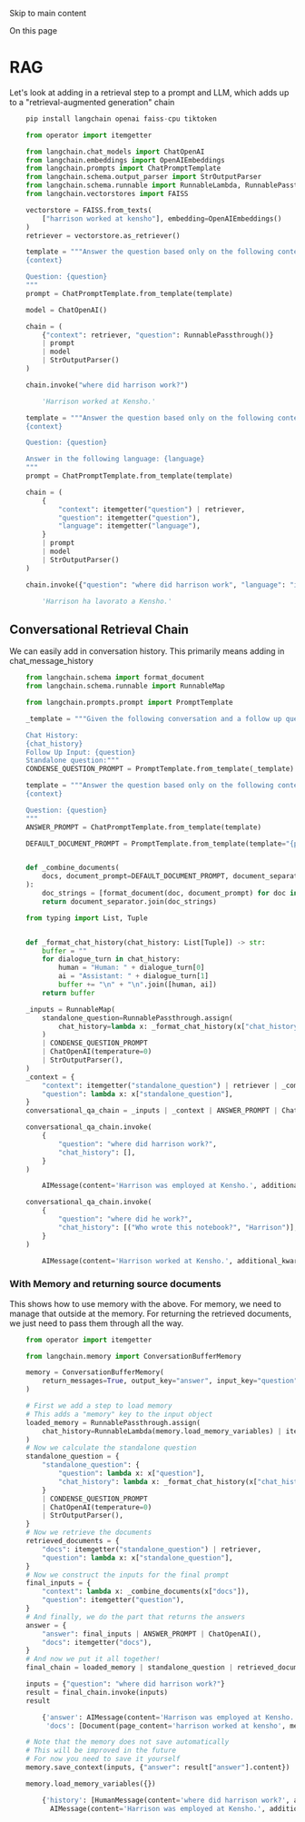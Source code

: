 Skip to main content

On this page

# RAG

Let's look at adding in a retrieval step to a prompt and LLM, which adds up to a "retrieval-augmented generation" chain


```python
    pip install langchain openai faiss-cpu tiktoken
```


```python
    from operator import itemgetter

    from langchain.chat_models import ChatOpenAI
    from langchain.embeddings import OpenAIEmbeddings
    from langchain.prompts import ChatPromptTemplate
    from langchain.schema.output_parser import StrOutputParser
    from langchain.schema.runnable import RunnableLambda, RunnablePassthrough
    from langchain.vectorstores import FAISS
```


```python
    vectorstore = FAISS.from_texts(
        ["harrison worked at kensho"], embedding=OpenAIEmbeddings()
    )
    retriever = vectorstore.as_retriever()

    template = """Answer the question based only on the following context:
    {context}

    Question: {question}
    """
    prompt = ChatPromptTemplate.from_template(template)

    model = ChatOpenAI()
```


```python
    chain = (
        {"context": retriever, "question": RunnablePassthrough()}
        | prompt
        | model
        | StrOutputParser()
    )
```


```python
    chain.invoke("where did harrison work?")
```


```python
        'Harrison worked at Kensho.'
```


```python
    template = """Answer the question based only on the following context:
    {context}

    Question: {question}

    Answer in the following language: {language}
    """
    prompt = ChatPromptTemplate.from_template(template)

    chain = (
        {
            "context": itemgetter("question") | retriever,
            "question": itemgetter("question"),
            "language": itemgetter("language"),
        }
        | prompt
        | model
        | StrOutputParser()
    )
```


```python
    chain.invoke({"question": "where did harrison work", "language": "italian"})
```


```python
        'Harrison ha lavorato a Kensho.'
```

## Conversational Retrieval Chain​

We can easily add in conversation history. This primarily means adding in chat_message_history


```python
    from langchain.schema import format_document
    from langchain.schema.runnable import RunnableMap
```


```python
    from langchain.prompts.prompt import PromptTemplate

    _template = """Given the following conversation and a follow up question, rephrase the follow up question to be a standalone question, in its original language.

    Chat History:
    {chat_history}
    Follow Up Input: {question}
    Standalone question:"""
    CONDENSE_QUESTION_PROMPT = PromptTemplate.from_template(_template)
```


```python
    template = """Answer the question based only on the following context:
    {context}

    Question: {question}
    """
    ANSWER_PROMPT = ChatPromptTemplate.from_template(template)
```


```python
    DEFAULT_DOCUMENT_PROMPT = PromptTemplate.from_template(template="{page_content}")


    def _combine_documents(
        docs, document_prompt=DEFAULT_DOCUMENT_PROMPT, document_separator="\n\n"
    ):
        doc_strings = [format_document(doc, document_prompt) for doc in docs]
        return document_separator.join(doc_strings)
```


```python
    from typing import List, Tuple


    def _format_chat_history(chat_history: List[Tuple]) -> str:
        buffer = ""
        for dialogue_turn in chat_history:
            human = "Human: " + dialogue_turn[0]
            ai = "Assistant: " + dialogue_turn[1]
            buffer += "\n" + "\n".join([human, ai])
        return buffer
```


```python
    _inputs = RunnableMap(
        standalone_question=RunnablePassthrough.assign(
            chat_history=lambda x: _format_chat_history(x["chat_history"])
        )
        | CONDENSE_QUESTION_PROMPT
        | ChatOpenAI(temperature=0)
        | StrOutputParser(),
    )
    _context = {
        "context": itemgetter("standalone_question") | retriever | _combine_documents,
        "question": lambda x: x["standalone_question"],
    }
    conversational_qa_chain = _inputs | _context | ANSWER_PROMPT | ChatOpenAI()
```


```python
    conversational_qa_chain.invoke(
        {
            "question": "where did harrison work?",
            "chat_history": [],
        }
    )
```


```python
        AIMessage(content='Harrison was employed at Kensho.', additional_kwargs={}, example=False)
```


```python
    conversational_qa_chain.invoke(
        {
            "question": "where did he work?",
            "chat_history": [("Who wrote this notebook?", "Harrison")],
        }
    )
```


```python
        AIMessage(content='Harrison worked at Kensho.', additional_kwargs={}, example=False)
```

### With Memory and returning source documents​

This shows how to use memory with the above. For memory, we need to manage that outside at the memory. For returning the retrieved documents, we just need to pass them through all the way.


```python
    from operator import itemgetter

    from langchain.memory import ConversationBufferMemory
```


```python
    memory = ConversationBufferMemory(
        return_messages=True, output_key="answer", input_key="question"
    )
```


```python
    # First we add a step to load memory
    # This adds a "memory" key to the input object
    loaded_memory = RunnablePassthrough.assign(
        chat_history=RunnableLambda(memory.load_memory_variables) | itemgetter("history"),
    )
    # Now we calculate the standalone question
    standalone_question = {
        "standalone_question": {
            "question": lambda x: x["question"],
            "chat_history": lambda x: _format_chat_history(x["chat_history"]),
        }
        | CONDENSE_QUESTION_PROMPT
        | ChatOpenAI(temperature=0)
        | StrOutputParser(),
    }
    # Now we retrieve the documents
    retrieved_documents = {
        "docs": itemgetter("standalone_question") | retriever,
        "question": lambda x: x["standalone_question"],
    }
    # Now we construct the inputs for the final prompt
    final_inputs = {
        "context": lambda x: _combine_documents(x["docs"]),
        "question": itemgetter("question"),
    }
    # And finally, we do the part that returns the answers
    answer = {
        "answer": final_inputs | ANSWER_PROMPT | ChatOpenAI(),
        "docs": itemgetter("docs"),
    }
    # And now we put it all together!
    final_chain = loaded_memory | standalone_question | retrieved_documents | answer
```


```python
    inputs = {"question": "where did harrison work?"}
    result = final_chain.invoke(inputs)
    result
```


```python
        {'answer': AIMessage(content='Harrison was employed at Kensho.', additional_kwargs={}, example=False),
         'docs': [Document(page_content='harrison worked at kensho', metadata={})]}
```


```python
    # Note that the memory does not save automatically
    # This will be improved in the future
    # For now you need to save it yourself
    memory.save_context(inputs, {"answer": result["answer"].content})
```


```python
    memory.load_memory_variables({})
```


```python
        {'history': [HumanMessage(content='where did harrison work?', additional_kwargs={}, example=False),
          AIMessage(content='Harrison was employed at Kensho.', additional_kwargs={}, example=False)]}

```
